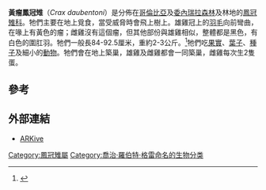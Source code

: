 {{Speciesbox
| name = 黃瘤鳳冠雉
| image = Crax daubentoni 002.jpg
| image_width = 250px
| image_caption = 雄性黃瘤鳳冠雉
| image2 =Crax_daubentoni_(female).jpg
| image2_width = 250px
| image2_caption = 雌性黃瘤鳳冠雉
| status = NT
| status_system = IUCN3.1
| status_ref = <ref name=IUCN>{{IUCN2008|assessors=BirdLife International|year=2004|title=Crax daubentoni|id=22678530|downloaded=2009-04-24}}</ref>
| genus = Crax
| species = daubentoni
| authority = [[喬治·羅伯特·格雷|G.R. Gray]]，1867
}}

'''黃瘤鳳冠雉'''（''Crax daubentoni''）是分佈在[[哥倫比亞|哥倫比亞]]及[[委內瑞拉|委內瑞拉]][[森林|森林]]及林地的[[鳳冠雉科|鳳冠雉科]]。牠們主要在地上覓食，當受威脅時會飛上樹上。雄雞冠上的[[羽毛|羽毛]]向前彎曲，在喙上有黃色的瘤；雌雞沒有這個瘤，但其他部份與雄雞相似，整體都是黑色，有白色的圍肛羽。牠們一般長84-92.5厘米，重約2-3公斤。<ref>{{Cite journal en|author=Richard Buchholz|year=1995|title=The Descending Whistle Display and Female Visitation Rates in the Yelloe-knobbed Curassow, ''Crax daubentoni'', in Venezuela|journal=Ornitowgia Neotropical|volume=6|pages=27-36|url=http://www.ibiologia.unam.mx/pdf/links/neo/rev6/vol6_1/orni_6_1_27-36.pdf}}</ref>牠們吃[[果實|果實]]、[[葉子|葉子]]、[[種子|種子]]及細小的[[動物|動物]]。牠們會在地上築巢，雄雞及雌雞都會一同築巢，雌雞每次生2隻蛋。

==參考==
{{Reflist}}

==外部連結==
* [https://web.archive.org/web/20080512014406/http://www.arkive.org/species/GES/birds/Crax_daubentoni/ ARKive]
{{Taxonbar|from=Q1267444}}

[[Category:鳳冠雉屬|Category:鳳冠雉屬]]
[[Category:喬治·羅伯特·格雷命名的生物分类|Category:喬治·羅伯特·格雷命名的生物分类]]